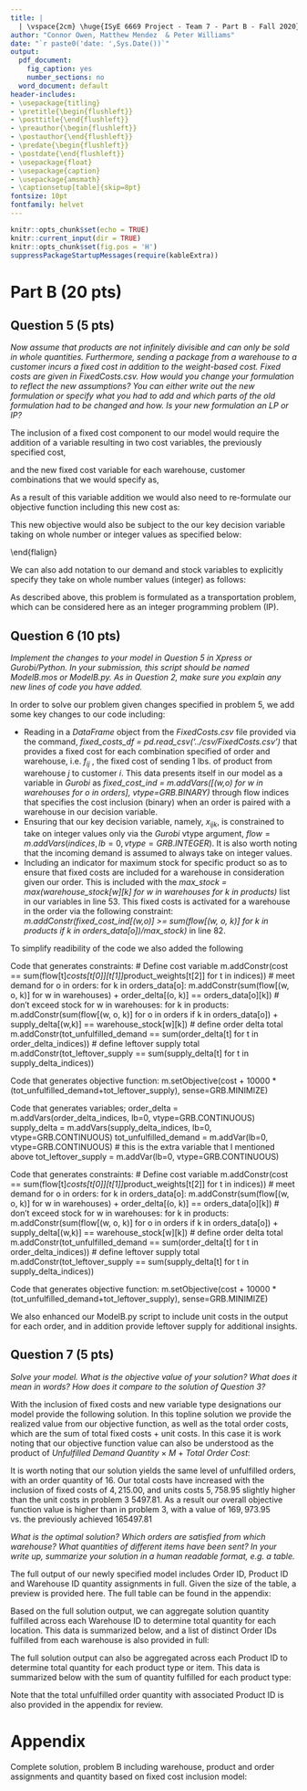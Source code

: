 ```yaml
---
title: |
  | \vspace{2cm} \huge{ISyE 6669 Project - Team 7 - Part B - Fall 2020}
author: "Connor Owen, Matthew Mendez  & Peter Williams"
date: "`r paste0('date: ',Sys.Date())`"
output:
  pdf_document:
    fig_caption: yes
    number_sections: no
  word_document: default
header-includes:
- \usepackage{titling}
- \pretitle{\begin{flushleft}}
- \posttitle{\end{flushleft}}
- \preauthor{\begin{flushleft}}
- \postauthor{\end{flushleft}}
- \predate{\begin{flushleft}}
- \postdate{\end{flushleft}}
- \usepackage{float}
- \usepackage{caption} 
- \usepackage{amsmath}
- \captionsetup[table]{skip=8pt}
fontsize: 10pt
fontfamily: helvet
---
```


```r
knitr::opts_chunk$set(echo = TRUE)
knitr::current_input(dir = TRUE)
knitr::opts_chunk$set(fig.pos = 'H')
suppressPackageStartupMessages(require(kableExtra))
```

# Part B (20 pts) 
   
## Question 5 (5 pts)  

*Now assume that products are not infinitely divisible and can only be sold in whole quantities. Furthermore, sending a package from a warehouse to a customer incurs a fixed cost in addition to the weight-based cost. Fixed costs are given in FixedCosts.csv. How would you change your formulation to reflect the new assumptions? You can either write out the new formulation or specify what you had to add and which parts of the old formulation had to be changed and how. Is your new formulation an LP or IP?*  

The inclusion of a fixed cost component to our model would require the addition of a variable resulting in two cost variables, the previously specified cost,  

\begin{flalign}
c_{ij} \text{ , cost of sending 1 lbs. of product from warehouse } j \text{ to customer } i,
\end{flalign}

and the new fixed cost variable for each warehouse, customer combinations that we would specify as,  

\begin{flalign}
f_{ij} \text{ , the fixed cost of sending 1 lbs. of product from warehouse } j \text{ to customer } i.
\end{flalign}

As a result of this variable addition we would also need to re-formulate our objective function including this new cost as:    

\begin{align}
\min z =  \sum^{H}_{i=1} \sum^{N}_{j=1} \sum^{K}_{k=1} x_{ijk} (c_{ij} + f_{ij}) w_k + M \sum^{H}_{i=1} \sum^{K}_{k=1} \delta^{*}_{ik}.
\end{align}  

\newpage 

This new objective would also be subject to the our key decision variable taking on whole number or integer values as specified below:  

\begin{flalign}
x_{ijk} \in \mathbb{N}, \text{ number of units shipped of product } k \text{ from warehouse } j \text{ to customer } i.\
\end{flalign}  

We can also add notation to our demand and stock variables to explicitly specify they take on whole number values (integer) as follows:

\begin{flalign}
d_{ik} \in \mathbb{N} \text{ , the demand for product } k \text{ in order } i,  \\
s_{jk} \in \mathbb{N} \text{ , stock of product } k \text{ in warehouse } j,  \\
\end{flalign}  

As described above, this problem is formulated as a transportation problem, which can be considered here as an integer programming problem (IP).   
  
## Question 6 (10 pts)

*Implement the changes to your model in Question 5 in Xpress or Gurobi/Python. In your submission, this script should be named ModelB.mos or ModelB.py. As in Question 2, make sure you explain any new lines of code you have added.*   

In order to solve our problem given changes specified in problem 5, we add some key changes to our code including: 

+ Reading in a *DataFrame* object from the *FixedCosts.csv* file provided via the command, *fixed_costs_df = pd.read_csv('../csv/FixedCosts.csv')* that provides a fixed cost for each combination specified of order and warehouse, i.e. $f_{ij} \text{ , the fixed cost of sending 1 lbs. of product from warehouse } j \text{ to customer } i.$ This data presents itself in our model as a variable in *Gurobi* as *fixed_cost_ind = m.addVars([(w,o) for w in warehouses for o in orders], vtype=GRB.BINARY)* through flow indices that specifies the cost inclusion (binary) when an order is paired with a warehouse in our decision variable.  
+ Ensuring that our key decision variable, namely, $x_{ijk}$, is constrained to take on integer values only via the *Gurobi* vtype argument, $flow = m.addVars(indices, lb=0, vtype=GRB.INTEGER)$. It is also worth noting that the incoming demand is assumed to always take on integer values.  
+ Including an indicator for maximum stock for specific product so as to ensure that fixed costs are included for a warehouse in consideration given our order. This is included with the *max_stock = max(warehouse_stock[w][k] for w in warehouses for k in products)* list in our variables in line 53. This fixed costs is activated for a warehouse in the order via the following constraint: *m.addConstr(fixed_cost_ind[(w,o)] >= sum(flow[(w, o, k)] for k in products if k in orders_data[o])/max_stock)* in line 82.  

To simplify readibility of the code we also added the following


 


Code that generates constraints: 
# Define cost variable
m.addConstr(cost == sum(flow[t]*costs[t[0]][t[1]]*product_weights[t[2]] for t in indices))
# meet demand
for o in orders:
    for k in orders_data[o]:
        m.addConstr(sum(flow[(w, o, k)] for w in warehouses) + order_delta[(o, k)] == orders_data[o][k])
# don't exceed stock
for w in warehouses:
    for k in products:
        m.addConstr(sum(flow[(w, o, k)] for o in orders if k in orders_data[o]) + supply_delta[(w,k)]
                            == warehouse_stock[w][k])
# define order delta total
m.addConstr(tot_unfulfilled_demand == sum(order_delta[t] for t in order_delta_indices))
# define leftover supply total
m.addConstr(tot_leftover_supply == sum(supply_delta[t] for t in supply_delta_indices))

Code that generates objective function:
m.setObjective(cost + 10000 * (tot_unfulfilled_demand+tot_leftover_supply), sense=GRB.MINIMIZE)
 
 


Code that generates variables; 
order_delta = m.addVars(order_delta_indices, lb=0, vtype=GRB.CONTINUOUS)
supply_delta = m.addVars(supply_delta_indices, lb=0, vtype=GRB.CONTINUOUS)
tot_unfulfilled_demand = m.addVar(lb=0, vtype=GRB.CONTINUOUS)
# this is the extra variable that I mentioned above 
tot_leftover_supply = m.addVar(lb=0, vtype=GRB.CONTINUOUS) 

 


Code that generates constraints: 
# Define cost variable
m.addConstr(cost == sum(flow[t]*costs[t[0]][t[1]]*product_weights[t[2]] for t in indices))
# meet demand
for o in orders:
    for k in orders_data[o]:
        m.addConstr(sum(flow[(w, o, k)] for w in warehouses) + order_delta[(o, k)] == orders_data[o][k])
# don't exceed stock
for w in warehouses:
    for k in products:
        m.addConstr(sum(flow[(w, o, k)] for o in orders if k in orders_data[o]) + supply_delta[(w,k)]
                            == warehouse_stock[w][k])
# define order delta total
m.addConstr(tot_unfulfilled_demand == sum(order_delta[t] for t in order_delta_indices))
# define leftover supply total
m.addConstr(tot_leftover_supply == sum(supply_delta[t] for t in supply_delta_indices))

Code that generates objective function:
m.setObjective(cost + 10000 * (tot_unfulfilled_demand+tot_leftover_supply), sense=GRB.MINIMIZE)
 

We also enhanced our ModelB.py script to include unit costs in the output for each order, and in addition provide leftover supply for additional insights.  

\newpage  

## Question 7 (5 pts)  

*Solve your model. What is the objective value of your solution? What does it mean in words? How does it compare to the solution of Question 3?*  

With the inclusion of fixed costs and new variable type designations our model provide the following solution. In this topline solution we provide the realized value from our objective function, as well as the total order costs, which are the sum of total fixed costs + unit costs. In this case it is work noting that our objective function value can also be understood as the product of *Unfulfilled Demand Quantity* $\times$ $M$ +  *Total Order Cost*:      

\begin{table}[H]
\centering 
\caption{Model B: Topline Results (Rounded)}
\begin{tabular}{lc}  
\hline
Model Result & Value  \\   
\hline
Objective Function Value & 169,973.95  \\
Total Order Cost	& 9,973.95	\\
Total Fixed Cost	& 4,215.00	 \\
Total Unit Costs & 5,758.95 \\
Penalty & M = 10,000 \\
Unfulfilled Demand Quantity & 16 \\
\hline
\end{tabular} 
\end{table} 

It is worth noting that our solution yields the same level of unfulfilled orders, with an order quantity of 16. Our total costs have increased with the inclusion of fixed costs of $4,215.00$, and units costs $5,758.95$ slightly higher than the unit costs in problem 3 $5497.81$. As a result our overall objective function value is higher than in problem 3, with a value of $169,973.95$ vs. the previously achieved $165497.81$

*What is the optimal solution? Which orders are satisfied from which warehouse? What quantities of different items have been sent? In your write up, summarize your solution in a human readable format, e.g. a table.*  

The full output of our newly specified model includes Order ID, Product ID and Warehouse ID quantity assignments in full. Given the size of the table, a preview is provided here. The full table can be found in the appendix:  

\begin{table}[H]
\centering 
\caption{Preview Solution, Problem B: Minimizing Order Fulfillment Costs}
\begin{tabular}{cccc}  
\hline
Order ID & Warehouse ID & Product ID &  Quantity Fulfilled \\   
\hline
1	&	3	&	2	&	5	\\
2	&	4	&	3	&	4	\\
.. & .. & .. & .. \\
.. & .. & .. & .. \\
20	&	7	&	3	&	2	\\
.. & .. & .. & .. \\
.. & .. & .. & .. \\
\hline
\end{tabular} 
\end{table} 

\newpage  

Based on the full solution output, we can aggregate solution quantity fulfilled across each Warehouse ID to determine total quantity for each location. This data is summarized below, and a list of distinct Order IDs fulfilled from each warehouse is also provided in full:  

\begin{table}[H]
\centering 
\caption{Model B: Warehouse Fulfillment}
\begin{tabular}{llc}  
\hline
Warehouse ID & Orders IDs (Partially or Fully Fulfilled) & Total Quantity Fulfilled  \\   
\hline
1	& 5,9,31,33,39,44	& 30	\\
2	& 10,27,28,30,42,43	& 35	\\
3	& 1,3,4,17,18,35,37 & 33	\\
4	& 2,7,12,14,16,22,41	& 37	\\
5	&	13,17,24,32,36,38,44 & 39	\\
6	&	7,14,17,19,25,34,40,43 &  36	\\
7	&	8,11,15,20,24,26,41 & 34	\\
8	&	6,21,22,23,29,33,36,45 & 37	\\
\hline
& Total Quantity	&	281	\\
\hline
\end{tabular} 
\end{table} 

The full solution output can also be aggregated across each Product ID to determine total quantity for each product type or item. This data is summarized below with the sum of quantity fulfilled for each product type:    

\begin{table}[H]
\centering 
\caption{Model B: Product Fulfillment}
\begin{tabular}{lc}  
\hline
Product ID & Quantity Fulfilled  \\   
\hline
1	&	54	\\
2	&	57	\\
3	&	62	\\
4	&	48	\\
5	&	60	\\
\hline
Total Quantity	&	281	\\
\hline
\end{tabular} 
\end{table} 

Note that the total unfulfilled order quantity with associated Product ID is also provided in the appendix for review.  

\newpage 

# Appendix

Complete solution, problem B including warehouse, product and order assignments and quantity based on fixed cost inclusion model:    

\begin{table}[H]
\centering 
\caption{Full Solution Problem B: Minimizing Order Fulfillment Costs (1/3)}
\begin{tabular}{cccc}  
\hline
Order ID & Warehouse ID & Product ID &  Quantity Fulfilled \\   
\hline
1	&	3	&	2	&	5	\\
2	&	4	&	3	&	4	\\
2	&	4	&	4	&	1	\\
3	&	3	&	2	&	3	\\
3	&	3	&	3	&	2	\\
3	&	3	&	5	&	2	\\
4	&	3	&	1	&	2	\\
4	&	3	&	3	&	2	\\
5	&	1	&	3	&	1	\\
5	&	1	&	5	&	2	\\
6	&	8	&	5	&	3	\\
7	&	4	&	2	&	4	\\
7	&	6	&	2	&	1	\\
8	&	7	&	2	&	1	\\
8	&	7	&	5	&	1	\\
9	&	1	&	1	&	4	\\
9	&	1	&	3	&	1	\\
9	&	1	&	5	&	2	\\
10	&	2	&	2	&	1	\\
10	&	2	&	3	&	8	\\
10	&	2	&	4	&	1	\\
11	&	7	&	2	&	4	\\
12	&	4	&	1	&	3	\\
12	&	4	&	5	&	3	\\
13	&	5	&	5	&	4	\\
14	&	4	&	1	&	1	\\
14	&	4	&	4	&	4	\\
14	&	6	&	1	&	2	\\
15	&	7	&	3	&	1	\\
15	&	7	&	5	&	3	\\
16	&	4	&	2	&	1	\\
16	&	4	&	4	&	4	\\
17	&	3	&	1	&	1	\\
17	&	3	&	5	&	3	\\
17	&	5	&	5	&	3	\\
17	&	6	&	3	&	4	\\
17	&	6	&	4	&	3	\\
18	&	3	&	1	&	3	\\
18	&	3	&	5	&	1	\\
19	&	6	&	4	&	3	\\
20	&	7	&	1	&	3	\\
20	&	7	&	3	&	2	\\
\hline
\end{tabular} 
\end{table} 

\begin{table}[H]
\centering 
\caption{Full Solution Problem B: Minimizing Order Fulfillment Costs (2/3)}
\begin{tabular}{cccc}  
\hline
Order ID & Warehouse ID & Product ID &  Quantity Fulfilled \\   
\hline
21	&	8	&	1	&	2	\\
21	&	8	&	4	&	1	\\
22	&	4	&	3	&	3	\\
22	&	8	&	3	&	3	\\
23	&	8	&	1	&	4	\\
23	&	8	&	3	&	1	\\
23	&	8	&	5	&	4	\\
24	&	5	&	1	&	2	\\
24	&	5	&	2	&	2	\\
24	&	7	&	2	&	3	\\
25	&	6	&	2	&	2	\\
25	&	6	&	3	&	3	\\
25	&	6	&	5	&	1	\\
26	&	7	&	1	&	2	\\
26	&	7	&	4	&	5	\\
26	&	7	&	5	&	3	\\
27	&	2	&	1	&	3	\\
27	&	2	&	5	&	3	\\
28	&	2	&	3	&	2	\\
29	&	8	&	4	&	4	\\
29	&	8	&	5	&	1	\\
30	&	2	&	1	&	3	\\
30	&	2	&	2	&	4	\\
31	&	1	&	1	&	1	\\
31	&	1	&	3	&	2	\\
32	&	5	&	1	&	2	\\
32	&	5	&	3	&	3	\\
33	&	1	&	4	&	6	\\
33	&	8	&	3	&	3	\\
34	&	6	&	2	&	3	\\
34	&	6	&	3	&	1	\\
34	&	6	&	5	&	4	\\
35	&	3	&	1	&	3	\\
36	&	5	&	1	&	5	\\
36	&	5	&	2	&	2	\\
36	&	5	&	4	&	2	\\
36	&	8	&	2	&	2	\\
36	&	8	&	4	&	2	\\
37	&	3	&	3	&	2	\\
37	&	3	&	5	&	4	\\
38	&	5	&	2	&	4	\\
38	&	5	&	4	&	5	\\
39	&	1	&	2	&	3	\\
39	&	1	&	5	&	3	\\
\hline
\end{tabular} 
\end{table} 

\begin{table}[H]
\centering 
\caption{Full Solution Problem B: Minimizing Order Fulfillment Costs (2/3)}
\begin{tabular}{cccc}  
\hline
Order ID & Warehouse ID & Product ID &  Quantity Fulfilled \\   
\hline
40	&	6	&	1	&	3	\\
40	&	6	&	2	&	2	\\
41	&	4	&	1	&	4	\\
41	&	4	&	3	&	3	\\
41	&	4	&	5	&	2	\\
41	&	7	&	3	&	4	\\
41	&	7	&	5	&	2	\\
42	&	2	&	4	&	2	\\
43	&	2	&	4	&	4	\\
43	&	2	&	5	&	4	\\
43	&	6	&	2	&	2	\\
43	&	6	&	3	&	2	\\
44	&	1	&	2	&	2	\\
44	&	1	&	3	&	1	\\
44	&	1	&	5	&	2	\\
44	&	5	&	2	&	2	\\
44	&	5	&	3	&	3	\\
45	&	8	&	1	&	1	\\
45	&	8	&	2	&	4	\\
45	&	8	&	3	&	1	\\
45	&	8	&	4	&	1	\\
\hline
\end{tabular} 
\end{table} 

\begin{table}[H]
\centering 
\caption{Problem B: Unfulfilled Orders Results (1/1)}
\begin{tabular}{ccc}  
\hline
Order ID & Product ID &  Quantity Unfulfilled \\   
\hline
17	& 5	& 1.0 \\
20	& 1	& 1.0 \\
20	& 3	& 1.0 \\
25	& 5	& 1.0 \\
26	& 1	& 1.0 \\
27	& 1	& 1.0 \\
28	& 3	& 3.0 \\
31	& 1	& 2.0 \\
31	& 3	& 1.0 \\
31	& 5	& 3.0 \\
39	& 5	& 1.0 \\
\hline
\end{tabular} 
\end{table} 

